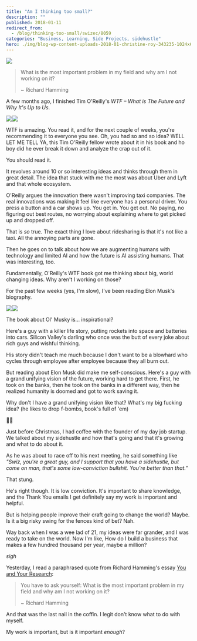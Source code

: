 ```yaml
---
title: "Am I thinking too small?"
description: ""
published: 2018-01-11
redirect_from:
  - /blog/thinking-too-small/swizec/8059
categories: "Business, Learning, Side Projects, sidehustle"
hero: ./img/blog-wp-content-uploads-2018-01-christine-roy-343235-1024x685.jpg
---
```


![](./img/blog-wp-content-uploads-2018-01-christine-roy-343235-1024x685.jpg)

> What is the most important problem in my field and why am I not working on it?
>
> ~ Richard Hamming

A few months ago, I finished Tim O'Reilly's _WTF – What is The Future and Why It's Up to Us_.

[![](./img/widgets-q.jpg)](https://www.amazon.com/WTF-Whats-Future-Why-Its/dp/B0742L34QP/ref=as_li_ss_il?ie=UTF8&qid=1515691756&sr=8-1&keywords=what's+the+future+and+why+it's+up+to+us+by+tim+o'reilly&linkCode=li3&tag=ageewitahat-20&linkId=4c635672c2ee00f597203dfeea795cb2)![](./img/e-ir.gif)

WTF is amazing. You read it, and for the next couple of weeks, you're recommending it to everyone you see. Oh, you had so and so idea? WELL LET ME TELL YA, this Tim O'Reilly fellow wrote about it in his book and ho boy did he ever break it down and analyze the crap out of it.

You should read it.

It revolves around 10 or so interesting ideas and thinks through them in great detail. The idea that stuck with me the most was about Uber and Lyft and that whole ecosystem.

O'Reilly argues the innovation there wasn't improving taxi companies. The real innovations was making it feel like everyone has a personal driver. You press a button and a car shows up. You get in. You get out. No paying, no figuring out best routes, no worrying about explaining where to get picked up and dropped off.

That is _so_ true. The exact thing I love about ridesharing is that it's not like a taxi. All the annoying parts are gone.

Then he goes on to talk about how we are augmenting humans with technology and limited AI and how the future is AI assisting humans. That was interesting, too.

Fundamentally, O'Reilly's WTF book got me thinking about big, world changing ideas. Why aren't I working on those?

For the past few weeks (yes, I'm slow), I've been reading Elon Musk's biography.

[![](./img/widgets-q.jpg)](https://www.amazon.com/Elon-Musk-SpaceX-Fantastic-Future/dp/B00UVY52JO/ref=as_li_ss_il?s=books&ie=UTF8&qid=1515692261&sr=1-1&keywords=elon+musk&linkCode=li3&tag=ageewitahat-20&linkId=f9b85afd5ed0ca43d7b5506f7abacecf)![](./img/e-ir.gif)

The book about Ol' Musky is… inspirational?

Here's a guy with a killer life story, putting rockets into space and batteries into cars. Silicon Valley's darling who once was the butt of every joke about rich guys and wishful thinking.

His story didn't teach me much because I don't want to be a blowhard who cycles through employee after employee because they all burn out.

But reading about Elon Musk did make me self-conscious. Here's a guy with a grand unifying vision of the future, working hard to get there. First, he took on the banks, then he took on the banks in a different way, then he realized humanity is doomed and got to work saving it.

Why don't I have a grand unifying vision like that? What's my big fucking idea? (he likes to drop f-bombs, book's full of 'em)

🤔🤔

Just before Christmas, I had coffee with the founder of my day job startup. We talked about my sidehustle and how that's going and that it's growing and what to do about it.

As he was about to race off to his next meeting, he said something like _"Swiz, you're a great guy, and I support that you have a sidehustle, but come on man, that's some low-conviction bullshit. You're better than that.”_

That stung.

He's right though. It is low conviction. It's important to share knowledge, and the Thank You emails I get definitely say my work is important and helpful.

But is helping people improve their craft going to change the world? Maybe. Is it a big risky swing for the fences kind of bet? Nah.

Way back when I was a wee lad of 21, my ideas were far grander, and I was ready to take on the world. Now I'm like, How do I build a business that makes a few hundred thousand per year, maybe a million?

_sigh_

Yesterday, I read a paraphrased quote from Richard Hamming's essay [You and Your Research](http://www.cs.virginia.edu/~robins/YouAndYourResearch.html):

> You have to ask yourself: What is the most important problem in my field and why am I not working on it?
>
> ~ Richard Hamming

And that was the last nail in the coffin. I legit don't know what to do with myself.

My work is important, but is it important _enough_?
